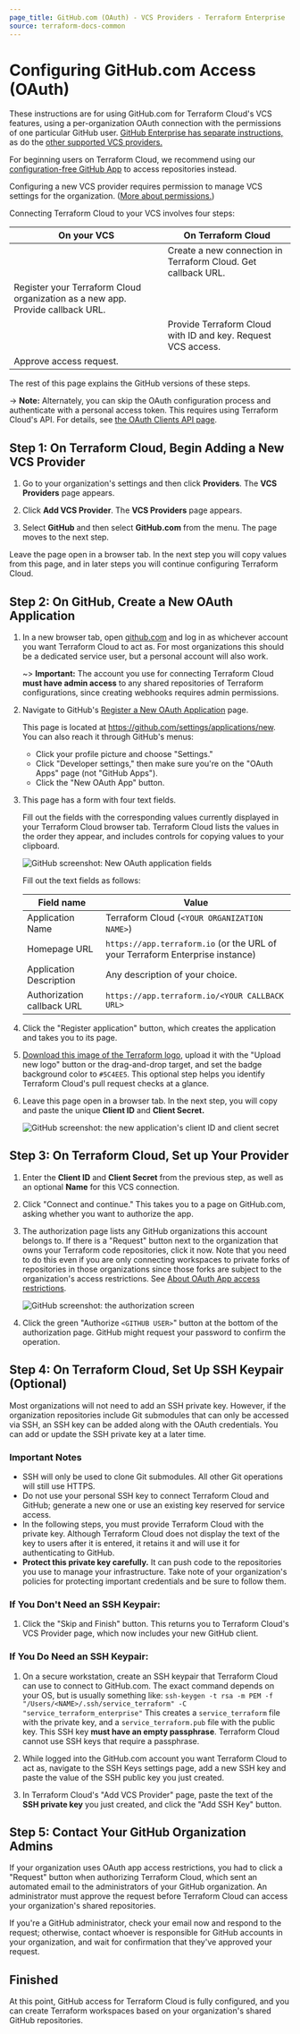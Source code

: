 ```yaml
---
page_title: GitHub.com (OAuth) - VCS Providers - Terraform Enterprise
source: terraform-docs-common
---
```


# Configuring GitHub.com Access (OAuth)

These instructions are for using GitHub.com for Terraform Cloud's VCS features, using a per-organization OAuth connection with the permissions of one particular GitHub user. [GitHub Enterprise has separate instructions,](/enterprise/vcs/github-enterprise) as do the [other supported VCS providers.](/enterprise/vcs)

<!-- BEGIN: TFC:only -->

For beginning users on Terraform Cloud, we recommend using our [configuration-free GitHub App](/enterprise/vcs/github-app) to access repositories instead.

<!-- END: TFC:only -->

Configuring a new VCS provider requires permission to manage VCS settings for the organization. ([More about permissions.](/enterprise/users-teams-organizations/permissions))

[permissions-citation]: #intentionally-unused---keep-for-maintainers

Connecting Terraform Cloud to your VCS involves four steps:

| On your VCS                                                                    | On Terraform Cloud                                            |
| ------------------------------------------------------------------------------ | ------------------------------------------------------------- |
|                                                                                | Create a new connection in Terraform Cloud. Get callback URL. |
| Register your Terraform Cloud organization as a new app. Provide callback URL. |                                                               |
|                                                                                | Provide Terraform Cloud with ID and key. Request VCS access.  |
| Approve access request.                                                        |                                                               |

The rest of this page explains the GitHub versions of these steps.

-> **Note:** Alternately, you can skip the OAuth configuration process and authenticate with a personal access token. This requires using Terraform Cloud's API. For details, see [the OAuth Clients API page](/enterprise/api-docs/oauth-clients).

## Step 1: On Terraform Cloud, Begin Adding a New VCS Provider

1.  Go to your organization's settings and then click **Providers**. The **VCS Providers** page appears.

2.  Click **Add VCS Provider**. The **VCS Providers** page appears.

3.  Select **GitHub** and then select **GitHub.com** from the menu. The page moves to the next step.

Leave the page open in a browser tab. In the next step you will copy values from this page, and in later steps you will continue configuring Terraform Cloud.

## Step 2: On GitHub, Create a New OAuth Application

1.  In a new browser tab, open [github.com](https://github.com) and log in as whichever account you want Terraform Cloud to act as. For most organizations this should be a dedicated service user, but a personal account will also work.

    ~> **Important:** The account you use for connecting Terraform Cloud **must have admin access** to any shared repositories of Terraform configurations, since creating webhooks requires admin permissions.

2.  Navigate to GitHub's [Register a New OAuth Application](https://github.com/settings/applications/new) page.

    This page is located at <https://github.com/settings/applications/new>. You can also reach it through GitHub's menus:

    -   Click your profile picture and choose "Settings."
    -   Click "Developer settings," then make sure you're on the "OAuth Apps" page (not "GitHub Apps").
    -   Click the "New OAuth App" button.

3.  This page has a form with four text fields.

    Fill out the fields with the corresponding values currently displayed in your Terraform Cloud browser tab. Terraform Cloud lists the values in the order they appear, and includes controls for copying values to your clipboard.

    ![GitHub screenshot: New OAuth application fields](/img/docs/gh-fields-empty.png)

    Fill out the text fields as follows:

    | Field name                 | Value                                                                         |
    | -------------------------- | ----------------------------------------------------------------------------- |
    | Application Name           | Terraform Cloud (`<YOUR ORGANIZATION NAME>`)                                  |
    | Homepage URL               | `https://app.terraform.io` (or the URL of your Terraform Enterprise instance) |
    | Application Description    | Any description of your choice.                                               |
    | Authorization callback URL | `https://app.terraform.io/<YOUR CALLBACK URL>`                                |

4.  Click the "Register application" button, which creates the application and takes you to its page.

5.  <a href="/img/docs/tfe_logo.png" download>Download this image of the Terraform logo</a>, upload it with the "Upload new logo" button or the drag-and-drop target, and set the badge background color to `#5C4EE5`. This optional step helps you identify Terraform Cloud's pull request checks at a glance.

6.  Leave this page open in a browser tab. In the next step, you will copy and paste the unique **Client ID** and **Client Secret.**

    ![GitHub screenshot: the new application's client ID and client secret](/img/docs/gh-secrets.png)

## Step 3: On Terraform Cloud, Set up Your Provider

1.  Enter the **Client ID** and **Client Secret** from the previous step, as well as an optional **Name** for this VCS connection.

2.  Click "Connect and continue." This takes you to a page on GitHub.com, asking whether you want to authorize the app.

3.  The authorization page lists any GitHub organizations this account belongs to. If there is a "Request" button next to the organization that owns your Terraform code repositories, click it now. Note that you need to do this even if you are only connecting workspaces to private forks of repositories in those organizations since those forks are subject to the organization's access restrictions.  See [About OAuth App access restrictions](https://help.github.com/articles/about-oauth-app-access-restrictions).

    ![GitHub screenshot: the authorization screen](/img/docs/gh-authorize.png)

4.  Click the green "Authorize `<GITHUB USER>`" button at the bottom of the authorization page. GitHub might request your password to confirm the operation.

## Step 4: On Terraform Cloud, Set Up SSH Keypair (Optional)

Most organizations will not need to add an SSH private key. However, if the organization repositories include Git submodules that can only be accessed via SSH, an SSH key can be added along with the OAuth credentials. You can add or update the SSH private key at a later time.

### Important Notes

-   SSH will only be used to clone Git submodules. All other Git operations will still use HTTPS.
-   Do not use your personal SSH key to connect Terraform Cloud and GitHub; generate a new one or use an existing key reserved for service access.
-   In the following steps, you must provide Terraform Cloud with the private key. Although Terraform Cloud does not display the text of the key to users after it is entered, it retains it and will use it for authenticating to GitHub.
-   **Protect this private key carefully.** It can push code to the repositories you use to manage your infrastructure. Take note of your organization's policies for protecting important credentials and be sure to follow them.

### If You Don't Need an SSH Keypair:

1.  Click the "Skip and Finish" button. This returns you to Terraform Cloud's VCS Provider page, which now includes your new GitHub client.

### If You Do Need an SSH Keypair:

1.  On a secure workstation, create an SSH keypair that Terraform Cloud can use to connect to GitHub.com. The exact command depends on your OS, but is usually something like:
    `ssh-keygen -t rsa -m PEM -f "/Users/<NAME>/.ssh/service_terraform" -C "service_terraform_enterprise"`
    This creates a `service_terraform` file with the private key, and a `service_terraform.pub` file with the public key. This SSH key **must have an empty passphrase**. Terraform Cloud cannot use SSH keys that require a passphrase.

2.  While logged into the GitHub.com account you want Terraform Cloud to act as, navigate to the SSH Keys settings page, add a new SSH key and paste the value of the SSH public key you just created.

3.  In Terraform Cloud's "Add VCS Provider" page, paste the text of the **SSH private key** you just created, and click the "Add SSH Key" button.

## Step 5: Contact Your GitHub Organization Admins

If your organization uses OAuth app access restrictions, you had to click a "Request" button when authorizing Terraform Cloud, which sent an automated email to the administrators of your GitHub organization. An administrator must approve the request before Terraform Cloud can access your organization's shared repositories.

If you're a GitHub administrator, check your email now and respond to the request; otherwise, contact whoever is responsible for GitHub accounts in your organization, and wait for confirmation that they've approved your request.

## Finished

At this point, GitHub access for Terraform Cloud is fully configured, and you can create Terraform workspaces based on your organization's shared GitHub repositories.
